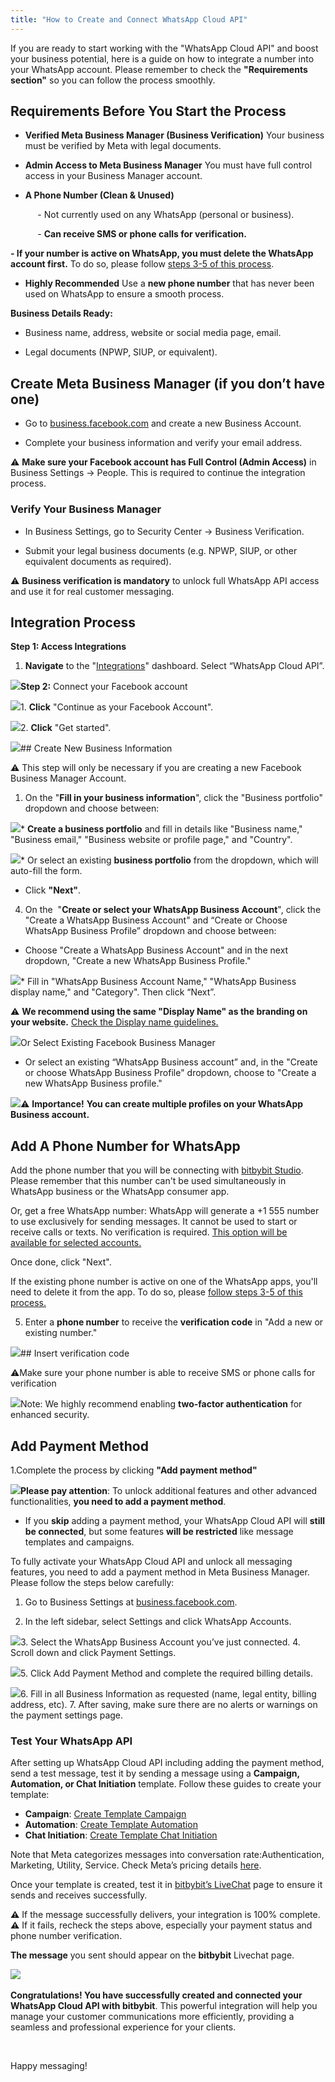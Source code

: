 ```yaml
---
title: "How to Create and Connect WhatsApp Cloud API"
---
```


If you are ready to start working with the "WhatsApp Cloud API" and boost your business potential, here is a guide on how to integrate a number into your WhatsApp account. Please remember to check the **"Requirements section"** so you can follow the process smoothly.

## Requirements Before You Start the Process

* **Verified Meta Business Manager (Business Verification)** Your business must be verified by Meta with legal documents.  
  

* **Admin Access to Meta Business Manager** You must have full control access in your Business Manager account.  
  

* **A Phone Number (Clean & Unused)**‍

            - Not currently used on any WhatsApp (personal or business).

            - **Can receive SMS or phone calls for verification.**

 **- If your number is active on WhatsApp, you must delete the WhatsApp account first.** To do so, please follow [steps 3-5 of this process](https://developers.facebook.com/docs/whatsapp/on-premises/get-started/migrate-existing-whatsapp-number-to-a-business-account).  


* **Highly Recommended** Use a **new phone number** that has never been used on WhatsApp to ensure a smooth process.

**Business Details Ready:**

* Business name, address, website or social media page, email.  
  

* Legal documents (NPWP, SIUP, or equivalent).

## **Create Meta Business Manager (if you don’t have one)**

* Go to [business.facebook.com](http://business.facebook.com) and create a new Business Account.  
  

* Complete your business information and verify your email address.

⚠️ **Make sure your Facebook account has Full Control (Admin Access)** in Business Settings → People. This is required to continue the integration process.

### **Verify Your Business Manager**

* In Business Settings, go to Security Center → Business Verification.  
  

* Submit your legal business documents (e.g. NPWP, SIUP, or other equivalent documents as required).

⚠️ **Business verification is mandatory** to unlock full WhatsApp API access and use it for real customer messaging.

## Integration Process

**Step 1: Access Integrations**

1. **Navigate** to the "[Integrations](https://app.bitbybit.studio/integrations)" dashboard. Select “WhatsApp Cloud API”.   


![](https://cdn.prod.website-files.com/659655f5b20d395a5c69efcf/6718b7bcfe70aa720df08dd4_66ea7da570f8e3beace6f779_AD_4nXcwSOk5VSCE80F6VLfH8itQy8V5rvaIB2K18hZHvpR4oa6X0LW0J9slI6EQ_fXJpM8t8fbMIu0amqx3DZX_YGTi-xIb_Kz8C5PwtavVBs_e8osflehX3c5u0MNJ7EZrpDkPzysP-kmYMqhXH-Swn1g8CV3i.png)**Step 2:** Connect your Facebook account

![](https://cdn.prod.website-files.com/659655f5b20d395a5c69efcf/677cf076c370844afa6ee140_AD_4nXfWE9QU6xkpCBLjCvp-Q2MKs9WSm7cSUR1Z7_QuaWhWQsS-VD8I79S66LZldHfy-GzBikWqG8wBo9xxAYdToIgcz_5qvVoVfwm8JQ-d0Nw7G5GqPNdQUomVIE1x61hEgPft8rWtoQ.png)1. **Click**  "Continue as your Facebook Account".  


![](https://cdn.prod.website-files.com/659655f5b20d395a5c69efcf/6718b7bcfe70aa720df08de4_66ea7da4e9f6501794ec8f13_AD_4nXfmST4UcmewREfxGVVNuT-eIgvOHE5DyhGGJbj97gDiWm4hIZ4LsEdpjD1d_nFS3kLyxzcjpvjlWX5ltnUi0KE19CrZc_gfygTCtdHlqiMGfH48-7R6GJhS9adSRauES0hTKby6NH8D8JmxcpFLeTC-MPel.png)2. **Click** "Get started".  


![](https://cdn.prod.website-files.com/659655f5b20d395a5c69efcf/6718b7bcfe70aa720df08dfb_66ea7da4489cc0a4a6fc4d3a_AD_4nXfdNd0acCJYgSy5XtwkvUfuY_zf8HDIoBconyYM0hD6NvCC2182ahONNod6pnDMh_M9GKNQ_R84qFm5HLvffp0HogIZ2W8qZjUVDRrkkkU8qH9ij3lbQHMqrAVWeskVTC1Lc9gFBMxBl0qqGA3gZG73cPk7.png)## Create New Business Information

⚠️ This step will only be necessary if you are creating a new Facebook Business Manager Account.

1. On the "**Fill in your business information**", click the "Business portfolio" dropdown and choose between:

![](https://cdn.prod.website-files.com/659655f5b20d395a5c69efcf/6718b7bcfe70aa720df08ddd_66ea7da4b7004f0c73a59a0c_AD_4nXcwDB3Prhf_J5GG1mO2qKu3rx902yoClrUXaNyFYlStd8gMPYIikbtR6soF9LU9czZPQ9jehJEXM5RsLlTAOCVNxRYKoDHzlII4QLWRZyqKxwKcpzhxEeDJ4a_rxLtVlAEtWcbib4iXjxU7Uwx360Y40aZ0.png)* **Create a business portfolio** and fill in details like "Business name," "Business email," "Business website or profile page," and "Country".  


![](https://cdn.prod.website-files.com/659655f5b20d395a5c69efcf/6718b7bcfe70aa720df08dda_66ea7da436b088acb36dabba_AD_4nXfBPq2BEqdtztaRnmDhhUqtn8EwhpFkGCbvrhERmiFmVpIEZlwL4q1j9LNwGS_vp9QnvStTGjau62ffpl_lupFhuaXuykYEHFjkN6ytw_jNkPxUnku0-YoB_VP0HXv7vagHufmoY9IIxsmbsUJe5OX3XA8.png)* Or select an existing **business portfolio** from the dropdown, which will auto-fill the form.
* Click **"Next"**.

4. On the  "**Create or select your WhatsApp Business Account**", click the "Create a WhatsApp Business Account" and “Create or Choose WhatsApp Business Profile” dropdown and choose between:

* Choose "Create a WhatsApp Business Account" and in the next dropdown, "Create a new WhatsApp Business Profile."  


![](https://cdn.prod.website-files.com/659655f5b20d395a5c69efcf/6718b7bcfe70aa720df08dfe_66ea7da4c3b90a9271e54982_AD_4nXdt9oJpqyArXRJG8PQqcBc9gSu1K_iScFiZu2iSW-yQLyPZ1oZq9crYLrU3tlPIC63dtaTzwvdxqQ8u7Sg-yPFcDhfr2fwuBzuUhwQna1gvOgYFakZJ8OPej_yPHWtwxSFZA9VwSgCHoAMhSmOoopCtuZEP.png)* Fill in "WhatsApp Business Account Name," "WhatsApp Business display name," and "Category". Then click “Next”.  
  
⚠️ **We recommend using the same "Display Name" as the branding on your website.** [Check the Display name guidelines.](https://www.facebook.com/business/help/757569725593362)

![](https://cdn.prod.website-files.com/659655f5b20d395a5c69efcf/6718b7bcfe70aa720df08de1_66ea7da4c0f47825f5bc5238_AD_4nXeXm6O-nQqdiD7KdD6r-o9kkJM6urAqy294WUOmTw5iNiGPa79TROlquj-QkwOXhdTRvOsJrJO0X2LrRjPlO9w_kMgT9vAi_2XqVdzLJLWQcrHbTSivjjrVB21CEP59fwrQb-OGPlhtfuvHY1OL03XTutT9.png)Or Select Existing Facebook Business Manager

* Or select an existing “WhatsApp Business account” and, in the "Create or choose WhatsApp Business Profile" dropdown, choose to "Create a new WhatsApp Business profile."  


![](https://cdn.prod.website-files.com/659655f5b20d395a5c69efcf/6718b7bcfe70aa720df08df8_66ea7da4525bb69c0d6a4f9f_AD_4nXdkjDysr1vz0wLQnBQafYJd5WdeB69B2jh6Yhvk01heLANe5TfLjC_j6VoqgFBrQssbXxuZUTR-U2jiiSbStHc9mZXezkuhIABEmf6PP1-n_pCbcigBI3n_eloJM5J29o8n5r14NUm81kKHNUWkHTaZGC5X.png)⚠️ **Importance!** **You can create multiple profiles on your WhatsApp Business account.**

## Add A Phone Number for WhatsApp

Add the phone number that you will be connecting with [bitbybit Studio](https://app.bitbybit.studio/integrations). Please remember that this number can't be used simultaneously in WhatsApp business or the WhatsApp consumer app.

Or, get a free WhatsApp number: WhatsApp will generate a +1 555 number to use exclusively for sending messages. It cannot be used to start or receive calls or texts. No verification is required. [This option will be available for selected accounts.](https://developers.facebook.com/docs/whatsapp/embedded-signup/#555-business-phone-numbers)

Once done, click "Next".

If the existing phone number is active on one of the WhatsApp apps, you'll need to delete it from the app. To do so, please [follow steps 3-5 of this process.](https://developers.facebook.com/docs/whatsapp/on-premises/get-started/migrate-existing-whatsapp-number-to-a-business-account)

5. Enter a **phone number** to receive the **verification code** in "Add a new or existing number."  


![](https://cdn.prod.website-files.com/659655f5b20d395a5c69efcf/6718b7bdfe70aa720df08e44_66ea7da4f99ef4e8a84a839c_AD_4nXe61a2Nm_rG42OAKPD7zcEeTrlfOdBhvVaZFoSCBrYYsLE6v-eX4XdwyP5Dbb60GCYBtNcg6ylA9DK_de_XsKnYZiuKqGIW4QSbMwIxqiPDCbqPiJdpNm5Ga0LZCYhx2LC0PhbJedvEJ1t0q-paH2IpNjl2.png)## Insert verification code

⚠️Make sure your phone number is able to receive SMS or phone calls for verification  


![](https://cdn.prod.website-files.com/659655f5b20d395a5c69efcf/6718b7bcfe70aa720df08df5_66ea7da44dfeeddb123b6800_AD_4nXfNpUGSm892b4ekXK4afxjh83yR74BRZaTzRV7FOziHt9iSD-62XlQzmv93roDikkFJo7JimUvp3BQwyw-vufV69K9gpRi7XqpcvyuUC1srThdz8_757WONzNZRfe9BtlBeUr1RA6mCUZ-tYzoqiN8Bjuw.png)Note: We highly recommend enabling **two-factor authentication** for enhanced security.

## **Add Payment Method**

1.Complete the process by clicking **"Add payment method"**  


![](https://cdn.prod.website-files.com/659655f5b20d395a5c69efcf/6718b7bcfe70aa720df08dd7_66ea7da4ac7fd18cba60ec23_AD_4nXdtSUa4sXSKlLPBct5APXAgOvJArqctrFgBhootvJe7u5esW_BE1gZ0Hv15sn_qFAPjGgxcYL3C8QPmFNcCkR61YXiM2DRX2P97VjbkgTo0t_G7hq0zFuN8m84uCGRW-C-1lk21y43TeHidqjTFy11G28k.png)**Please pay attention**: To unlock additional features and other advanced functionalities, **you need to add a payment method**.

* If you **skip** adding a payment method, your WhatsApp Cloud API will **still be connected**, but some features **will be restricted** like message templates and campaigns.

To fully activate your WhatsApp Cloud API and unlock all messaging features, you need to add a payment method in Meta Business Manager. Please follow the steps below carefully:

1. Go to Business Settings at [business.facebook.com](https://business.facebook.com).  

2. In the left sidebar, select Settings and click WhatsApp Accounts.  


![](https://cdn.prod.website-files.com/659655f5b20d395a5c69efcf/685ba63930e1dc7bd06e6b4c_AD_4nXdVGgD5ifgQeROTejJS39yprpCQ6SEP-oMEXk087Jv0Dh-oRJT8i-QAa5nRTTWLLJJBT7mEz-Hv5HiNPvmpVmRPjrGVCqH2zlGYCUfoFqSJaARvUkHzY_lkq3xCMUC3_Tl9ZwzIDg.png)3. Select the WhatsApp Business Account you’ve just connected.
4. Scroll down and click Payment Settings.

![](https://cdn.prod.website-files.com/659655f5b20d395a5c69efcf/685ba63930e1dc7bd06e6b52_AD_4nXeuVSkVCk-CGVrCJVafqAxcBrrztSSKLyWFhoOjcje2u5ogbGNHK5lZ9y9VqNfZCim4k3ShJqFwl04_M284jy26a_zvSv_b4zp8PU7HtRHggYYJhAsECfrxTWqTzohpq9rqfSmPlg.png)5. Click Add Payment Method and complete the required billing details.  


![](https://cdn.prod.website-files.com/659655f5b20d395a5c69efcf/685ba63930e1dc7bd06e6b55_AD_4nXcoSVVSHp_PMDAXvmJkvh_irThZgrBGp8OJvyuQosooTFTPdw2YqNJIxYZlKXHqB76bhL1Cu4O4tTasD3JmRWvB7d1iIeXsNYWJVEDjs9_vr-XfYC90X2aGgk7hbhny0r45BqAD2A.png)6. Fill in all Business Information as requested (name, legal entity, billing address, etc).
7. After saving, make sure there are no alerts or warnings on the payment settings page.

### **Test Your WhatsApp API**

After setting up WhatsApp Cloud API including adding the payment method, send a test message, test it by sending a message using a **Campaign, Automation, or Chat Initiation** template. Follow these guides to create your template:

* **Campaign**: [Create Template Campaign](http://www.bitbybit.studio/knowledge-base/how-to-create-a-message-template-campaign-for-whatsapp-api)
* **Automation**: [Create Template Automation](http://www.bitbybit.studio/knowledge-base/how-to-create-a-message-template-for-whatsapp-business-app-automation%20WA%20API)
* **Chat Initiation**: [Create Template Chat Initiation](http://www.bitbybit.studio/knowledge-base/how-to-create-a-chat-initiation-template)

Note that Meta categorizes messages into conversation rate:Authentication, Marketing, Utility, Service. Check Meta’s pricing details [here](https://business.whatsapp.com/products/platform-pricing). 

Once your template is created, test it in [bitbybit’s LiveChat](https://app.bitbybit.studio/bitchat/livechat) page to ensure it sends and receives successfully.

**⚠️** If the message successfully delivers, your integration is 100% complete.  
**⚠️** If it fails, recheck the steps above, especially your payment status and phone number verification.

**The message** you sent should appear on the **bitbybit** Livechat page.

![](https://cdn.prod.website-files.com/659655f5b20d395a5c69efcf/67e4fa1ea378e5dd1d040d45_AD_4nXceWW6XfP7Tr_e3FpAWL7gW_-Z3OoHEk0dgFw2ROI3SggXuoBYOs2-2Q90Op3leHrVWCAtRPEE9u_B6e80gAidtQWkBcU4hCqCxlti0B3h59Z8E7-v1JLi2CfmMja0rKO22zVDSRw.jpeg)‍

**Congratulations! You have successfully created and connected your WhatsApp Cloud API with bitbybit**. This powerful integration will help you manage your customer communications more efficiently, providing a seamless and professional experience for your clients.

‍

Happy messaging!
